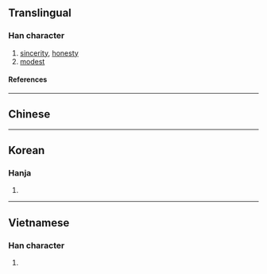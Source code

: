 {{also|悫|愨|𢡱}}
{{character info}}
==Translingual==

===Han character===
{{Han char|rn=61|rad=心|as=11|sn=15|four=|canj=GEP|ids=⿱殻心}}

# [[sincerity]], [[honesty]]
# [[modest]]

====References====
{{Han ref|kx=0399.140|dkj=11112|dj=0739.020|hdz=42341.020|uh=6164}}

----

==Chinese==
{{zh-see|愨|v}}

----

==Korean==

===Hanja===
{{ko-hanja|각}}

# {{rfdef|ko|sort=心11}}

----

==Vietnamese==

===Han character===
{{vi-readings|rs=心11|reading=xác}}

# {{rfdef|vi|sort=心11}}